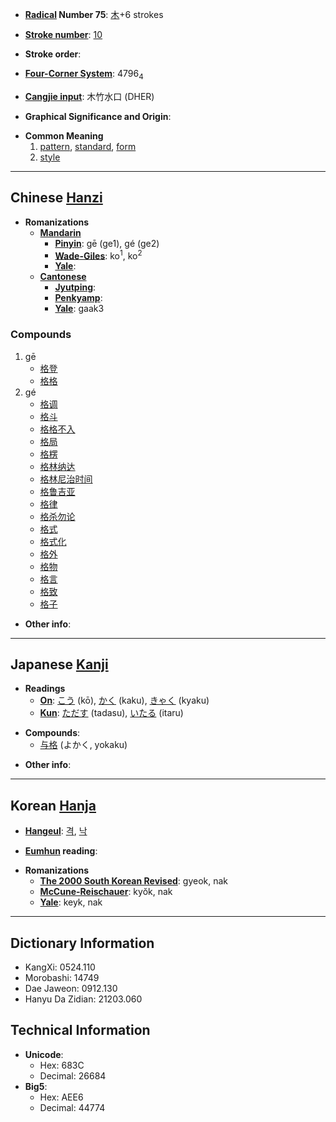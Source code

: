 * '''[[Wiktionary:Chinese radical index| Radical]] Number 75''': [[Wiktionary:Chinese radical index 木|木]]+6 strokes

* '''[[Wiktionary:Chinese total strokes index|Stroke number]]''': [[Wiktionary:Chinese total strokes index 10|10]]

* '''Stroke order''': 

* '''[[Wiktionary:Chinese four corner index|Four-Corner System]]''': 4796<sub>4</sub>

* '''[[Wiktionary:Chinese Cangjie index|Cangjie input]]''': 木竹水口 (DHER)

* '''Graphical Significance and Origin''': 

* '''Common Meaning'''
*# [[pattern]], [[standard]], [[form]]
*# [[style]]


----

== Chinese [[Hanzi]] ==

* '''Romanizations'''
** '''[[Mandarin]]'''
*** '''[[Pinyin]]''': gē (ge1), gé (ge2)
*** '''[[Wade-Giles]]''': ko<sup>1</sup>, ko<sup>2</sup>
*** '''[[Yale]]''': 
** '''[[Cantonese]]'''
*** '''[[Jyutping]]''':
*** '''[[Penkyamp]]''': 
*** '''[[Yale]]''': gaak3

===Compounds===
#gē
#*[[格登]]
#*[[格格]]
#gé
#*[[格调]]
#*[[格斗]]
#*[[格格不入]]
#*[[格局]]
#*[[格楞]]
#*[[格林纳达]]
#*[[格林尼治时间]]
#*[[格鲁吉亚]]
#*[[格律]]
#*[[格杀勿论]]
#*[[格式]]
#*[[格式化]]
#*[[格外]]
#*[[格物]]
#*[[格言]]
#*[[格致]]
#*[[格子]]

* '''Other info''': 

----

== Japanese [[Kanji]] ==

* '''Readings'''
** '''[[On]]''': [[こう]] (kō), [[かく]] (kaku), [[きゃく]] (kyaku)
** '''[[Kun]]''': [[ただす]] (tadasu), [[いたる]] (itaru)

* '''Compounds''':
**[[与格]] (よかく, yokaku)

* '''Other info''':  

----

== Korean [[Hanja]] ==

* '''[[Hangeul]]''': [[격]], [[낙]]

* '''[[Eumhun]] reading''': 

* '''Romanizations'''
** '''[[The 2000 South Korean Revised Romanization|The 2000 South Korean Revised]]''': gyeok, nak
** '''[[McCune-Reischauer]]''': kyŏk, nak
** '''[[Yale]]''': keyk, nak

----

== Dictionary Information ==

* KangXi: 0524.110
* Morobashi: 14749
* Dae Jaweon: 0912.130
* Hanyu Da Zidian: 21203.060

== Technical Information ==

* '''Unicode''':
** Hex: 683C
** Decimal: 26684
* '''Big5''':
** Hex: AEE6
** Decimal: 44774